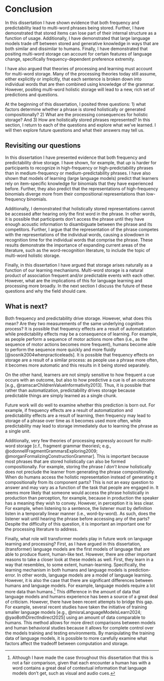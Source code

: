 # Conclusion

In this dissertation I have shown evidence that both frequency and predictability lead to multi-word phrases being stored. Further, I have demonstrated that stored items can lose part of their internal structure as a function of usage. Additionally, I have demonstrated that large language models trade off between stored and generative knowledge in ways that are both similar and dissimilar to humans. Finally, I have demonstrated that positing multi-word storage can account for certain features of language change, specifically frequency-dependent preference extremity.

I have also argued that theories of processing and learning must account for multi-word storage. Many of the processing theories today still assume, either explicitly or implicitly, that each sentence is broken down into individual words that are then combined using knowledge of the grammar. However, positing multi-word holistic storage will lead to a new, rich set of predictions and questions.

At the beginning of this dissertation, I posited three questions: 1) what factors determine whether a phrase is stored holistically or generated compositionally? 2) What are the processing consequences for holistic storage? And 3) How are holistically stored phrases represented? In this section, I return to each of the questions and explore what we've learned. I will then explore future questions and what their answers may tell us.

## Revisiting our questions

In this dissertation I have presented evidence that both frequency and predictability drive storage. I have shown, for example, that *up* is harder for participants to recognize in high-frequency or high-predictability phrases than in medium-frequency or medium-predictability phrases. I have also shown that models of learning (large language models) predict that learners rely on item-specific knowledge for binomials that they have experienced before. Further, they also predict that the representations of high-frequency binomials diverge more from their compositional representations than low-frequency binomials.

Additionally, I demonstrated that holistically stored representations cannot be accessed after hearing only the first word in the phrase. In other words, it is possible that participants don't access the phrase until they have enough acoustic information to disambiguate between the phrase and its competitors. Further, I argue that the representation of the phrase competes with the representations of the individual words, causing a slowdown in recognition time for the individual words that comprise the phrase. These results demonstrate the importance of expanding current areas of the literature, such as the word-recognition literature, to include the topic of multi-word holistic storage.

Finally, in this dissertation I have argued that storage arises naturally as a function of our learning mechanisms. Multi-word storage is a natural product of association frequent and/or predictable events with each other. However, what are the implications of this for language learning and processing more broadly. In the next section I discuss the future of these questions and why the field should care.

## What is next?

Both frequency and predictability drive storage. However, what does this mean? Are they two measurements of the same underlying cognitive process? It is possible that frequency effects are a result of automatization while predictability effects may be a consequence of learning. For example, as people perform a sequence of motor actions more often (i.e., as the sequence of motor actions becomes more frequent), humans become able to perform the sequence more quickly and more fluidly [@sosnik2004whenpracticeleads]. It is possible that frequency effects on storage are a result of a similar process: as people use a phrase more often, it becomes more automatic and this results in it being stored separately.

On the other hand, learners are not simply sensitive to how frequent a cue occurs with an outcome, but also to how predictive a cue is of an outcome [e.g., @ramscarChildrenValueInformativity2013]. Thus, it is possible that rather than automatization, predictability drives storage because predictable things are simply learned as a single chunk.

Future work will do well to examine whether this prediction is born out. For example, if frequency effects are a result of automatization and predictability effects are a result of learning, then frequency may lead to storage of a phrase over time as it becomes used more often, while predictability may lead to storage immediately due to learning the phrase as a single unit.

Additionally, very few theories of processing expressly account for multi-word storage [c.f., fragment grammar theories\; e.g., @odonnellFragmentGrammarsExploring2009; @morganFormalizingConstructionGrammar]. This is important because most phrases that are stored holistically can also be formed compositionally. For example, storing the phrase *I don't know* holistically does not preclude the learner from generating the phrase compositionally. When do humans access the holistic representation instead of generating it compositionally from its component parts? This is not an easy question to answer and may vary as a function of the task that people are engaged in. It seems more likely that someone would access the phrase holistically in production than perception, for example, because in production the speaker has a meaning they wish to convey. However, in perception it is less clear. For example, when listening to a sentence, the listener must by definition listen in a temporally linear manner (i.e., word-by-word). As such, does the listener wait until hearing the phrase before accessing any of the parts? Despite the difficulty of this question, it is important an important one for the processing literature to address.

Finally, what role will transformer models play in future work on language learning and processing? First, as I have argued in this dissertation, (transformer) language models are the first models of language that are able to produce fluent, human-like text. However, there are other important reasons to take a closer look at these models as well. First, they learn in a way that resembles, to some extent, human-learning. Specifically, the learning mechanism in both humans and language models is prediction-error. In other words, language models are a model of language learning. However, it is also the case that there are significant differences between humans and language models. For example, language models require a lot more data than humans.[^conclusion-1] This difference in the amount of data that language models and humans experience has been a source of a great deal of criticism. However, there have been recent attempts to bridge this gap. For example, several recent studies have taken the initiative of training smaller language models [e.g., @misraLanguageModelsLearn2024; @yaoBothDirectIndirect2025] using an amount of data comparable to humans. This method allows for more direct comparisons between models and human behavioral studies because it allows for complete control over the models training and testing environments. By manipulating the training data of language models, it is possible to more carefully examine what factors affect the tradeoff between computation and storage.

[^conclusion-1]: Although I have made the case throughout this dissertation that this is not a fair comparison, given that each encounter a human has with a word contains a great deal of contextual information that language models don't get, such as visual and audio cues.
